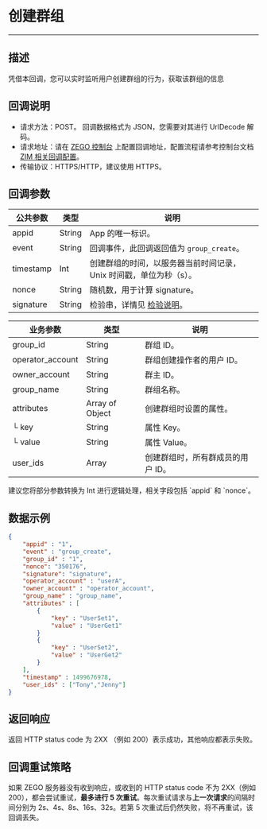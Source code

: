 # 创建群组

---

## 描述

凭借本回调，您可以实时监听用户创建群组的行为，获取该群组的信息

## 回调说明

- 请求方法：POST。
  <Note title="说明">
  回调数据格式为 JSON，您需要对其进行 UrlDecode 解码。
  </Note>
- 请求地址：请在 [ZEGO 控制台](https://console.zego.im/) 上配置回调地址，配置流程请参考控制台文档 [ZIM 相关回调配置](https://doc-zh.zego.im/article/17223)。
- 传输协议：HTTPS/HTTP，建议使用 HTTPS。

## 回调参数

| 公共参数 | 类型 | 说明 |
|------|------|------|
| appid | String | App 的唯一标识。 |
| event | String | 回调事件，此回调返回值为 `group_create`。 |
| timestamp | Int | 创建群组的时间，以服务器当前时间记录，Unix 时间戳，单位为秒（s）。 |
| nonce | String | 随机数，用于计算 signature。 |
| signature | String | 检验串，详情见 [检验说明](./Authenticating%20server-to-server%20callbacks.mdx)。 |

| 业务参数 | 类型 | 说明 |
|------|------|------|
| group_id | String | 群组 ID。 |
| operator_account | String | 群组创建操作者的用户 ID。 |
| owner_account | String | 群主 ID。 |
| group_name | String | 群组名称。 |
| attributes | Array of Object  | 创建群组时设置的属性。 |
| └ key | String | 属性 Key。 |
| └ value | String | 属性 Value。 |
| user_ids | Array | 创建群组时，所有群成员的用户 ID。 |

<Note title="说明">
建议您将部分参数转换为 Int 进行逻辑处理，相关字段包括 `appid` 和 `nonce`。
</Note>

## 数据示例

```json
{
    "appid" : "1",
    "event" : "group_create",
    "group_id" : "1",
    "nonce": "350176",
    "signature": "signature",
    "operator_account" : "userA",
    "owner_account" : "operator_account",
    "group_name" : "group_name",
    "attributes" : [
        {
            "key" : "UserSet1",
            "value" : "UserGet1"
        }
        {
            "key" : "UserSet2",
            "value" : "UserGet2"
        }
    ],
    "timestamp" : 1499676978,
    "user_ids" : ["Tony","Jenny"]
}
```

## 返回响应

返回 HTTP status code 为 2XX （例如 200）表示成功，其他响应都表示失败。

## 回调重试策略

如果 ZEGO 服务器没有收到响应，或收到的 HTTP status code 不为 2XX（例如 200），都会尝试重试，**最多进行 5 次重试**。每次重试请求与**上一次请求**的间隔时间分别为 2s、4s、8s、16s、32s。若第 5 次重试后仍然失败，将不再重试，该回调丢失。
